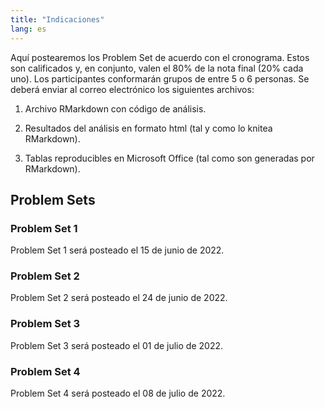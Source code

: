 ```yaml
---
title: "Indicaciones"
lang: es
---
```


Aquí postearemos los Problem Set de acuerdo con el cronograma. Estos son calificados y, en conjunto, valen el 80% de la nota final (20% cada uno). Los participantes conformarán grupos de entre 5 o 6 personas. Se deberá enviar al correo electrónico los siguientes archivos:

#. Archivo RMarkdown con código de análisis.

#. Resultados del análisis en formato html (tal y como lo knitea RMarkdown).

#. Tablas reproducibles en Microsoft Office (tal como son generadas por RMarkdown).

## Problem Sets

### Problem Set 1

Problem Set 1 será posteado el 15 de junio de 2022.

### Problem Set 2

Problem Set 2 será posteado el 24 de junio de 2022.

### Problem Set 3

Problem Set 3 será posteado el 01 de julio de 2022.

### Problem Set 4

Problem Set 4 será posteado el 08 de julio de 2022.